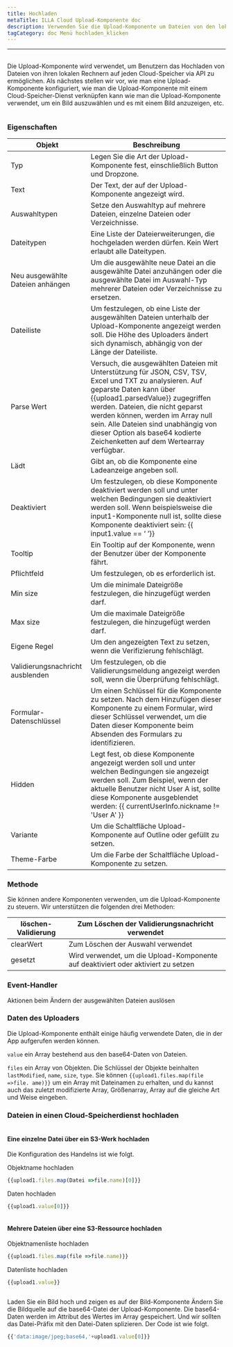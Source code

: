 ```yaml
---
title: Hochladen
metaTitle: ILLA Cloud Upload-Komponente doc
description: Verwenden Sie die Upload-Komponente um Dateien von den lokalen Rechnern auf jeden Cloud-Speicher hochzuladen
tagCategory: doc Menü hochladen_klicken
---
```


* * *

## <Heading hidden>Hochladen</Heading>

Die Upload-Komponente wird verwendet, um Benutzern das Hochladen von Dateien von ihren lokalen Rechnern auf jeden Cloud-Speicher via API zu ermöglichen. Als nächstes stellen wir vor, wie man eine Upload-Komponente konfiguriert, wie man die Upload-Komponente mit einem Cloud-Speicher-Dienst verknüpfen kann wie man die Upload-Komponente verwendet, um ein Bild auszuwählen und es mit einem Bild anzuzeigen, etc.

<img src='https://cdn.illacloud.com/official-website/img/docs/upload1.png' alt="" />

### Eigenschaften

| Objekt                           | Beschreibung                                                                                                                                                                                                                                                                                                                                                       |
| -------------------------------- | ------------------------------------------------------------------------------------------------------------------------------------------------------------------------------------------------------------------------------------------------------------------------------------------------------------------------------------------------------------------ |
| Typ                              | Legen Sie die Art der Upload-Komponente fest, einschließlich Button und Dropzone.                                                                                                                                                                                                                                                                                  |
| Text                             | Der Text, der auf der Upload-Komponente angezeigt wird.                                                                                                                                                                                                                                                                                                            |
| Auswahltypen                     | Setze den Auswahltyp auf mehrere Dateien, einzelne Dateien oder Verzeichnisse.                                                                                                                                                                                                                                                                                     |
| Dateitypen                       | Eine Liste der Dateierweiterungen, die hochgeladen werden dürfen. Kein Wert erlaubt alle Dateitypen.                                                                                                                                                                                                                                                               |
| Neu ausgewählte Dateien anhängen | Um die ausgewählte neue Datei an die ausgewählte Datei anzuhängen oder die ausgewählte Datei im Auswahl-Typ mehrerer Dateien oder Verzeichnisse zu ersetzen.                                                                                                                                                                                                       |
| Dateiliste                       | Um festzulegen, ob eine Liste der ausgewählten Dateien unterhalb der Upload-Komponente angezeigt werden soll. Die Höhe des Uploaders ändert sich dynamisch, abhängig von der Länge der Dateiliste.                                                                                                                                                                 |
| Parse Wert                       | Versuch, die ausgewählten Dateien mit Unterstützung für JSON, CSV, TSV, Excel und TXT zu analysieren. Auf geparste Daten kann über {{upload1.parsedValue}} zugegriffen werden. Dateien, die nicht geparst werden können, werden im Array null sein. Alle Dateien sind unabhängig von dieser Option als base64 kodierte Zeichenketten auf dem Wertearray verfügbar. |
| Lädt                             | Gibt an, ob die Komponente eine Ladeanzeige angeben soll.                                                                                                                                                                                                                                                                                                          |
| Deaktiviert                      | Um festzulegen, ob diese Komponente deaktiviert werden soll und unter welchen Bedingungen sie deaktiviert werden soll. Wenn beispielsweise die input1-Komponente null ist, sollte diese Komponente deaktiviert sein: {{ input1.value == ‘ ’}}                                                                                                                      |
| Tooltip                          | Ein Tooltip auf der Komponente, wenn der Benutzer über der Komponente fährt.                                                                                                                                                                                                                                                                                       |
| Pflichtfeld                      | Um festzulegen, ob es erforderlich ist.                                                                                                                                                                                                                                                                                                                            |
| Min size                         | Um die minimale Dateigröße festzulegen, die hinzugefügt werden darf.                                                                                                                                                                                                                                                                                               |
| Max size                         | Um die maximale Dateigröße festzulegen, die hinzugefügt werden darf.                                                                                                                                                                                                                                                                                               |
| Eigene Regel                     | Um den angezeigten Text zu setzen, wenn die Verifizierung fehlschlägt.                                                                                                                                                                                                                                                                                             |
| Validierungsnachricht ausblenden | Um festzulegen, ob die Validierungsmeldung angezeigt werden soll, wenn die Überprüfung fehlschlägt.                                                                                                                                                                                                                                                                |
| Formular-Datenschlüssel          | Um einen Schlüssel für die Komponente zu setzen. Nach dem Hinzufügen dieser Komponente zu einem Formular, wird dieser Schlüssel verwendet, um die Daten dieser Komponente beim Absenden des Formulars zu identifizieren.                                                                                                                                           |
| Hidden                           | Legt fest, ob diese Komponente angezeigt werden soll und unter welchen Bedingungen sie angezeigt werden soll. Zum Beispiel, wenn der aktuelle Benutzer nicht User A ist, sollte diese Komponente ausgeblendet werden: {{ currentUserInfo.nickname != 'User A' }}                                                                                                   |
| Variante                         | Um die Schaltfläche Upload-Komponente auf Outline oder gefüllt zu setzen.                                                                                                                                                                                                                                                                                          |
| Theme-Farbe                      | Um die Farbe der Schaltfläche Upload-Komponente zu setzen.                                                                                                                                                                                                                                                                                                         |

### Methode

Sie können andere Komponenten verwenden, um die Upload-Komponente zu steuern. Wir unterstützen die folgenden drei Methoden:

| löschen-Validierung | Zum Löschen der Validierungsnachricht verwendet                                   |
| ------------------- | --------------------------------------------------------------------------------- |
| clearWert           | Zum Löschen der Auswahl verwendet                                                 |
| gesetzt             | Wird verwendet, um die Upload-Komponente auf deaktiviert oder aktiviert zu setzen |

### Event-Handler

Aktionen beim Ändern der ausgewählten Dateien auslösen

### Daten des Uploaders

Die Upload-Komponente enthält einige häufig verwendete Daten, die in der App aufgerufen werden können.

`value` ein Array bestehend aus den base64-Daten von Dateien. 

`files` ein Array von Objekten. Die Schlüssel der Objekte beinhalten `lastModified`, `name`, `size`, `type`. Sie können `{{upload1.files.map(file =>file. ame)}}` um ein Array mit Dateinamen zu erhalten, und du kannst auch das zuletzt modifizierte Array, Größenarray, Array auf die gleiche Art und Weise eingeben. 

### Dateien in einen Cloud-Speicherdienst hochladen

<img src='https://cdn.illacloud.com/official-website/img/docs/upload2.gif' alt="" />

#### Eine einzelne Datei über ein S3-Werk hochladen

Die Konfiguration des Handelns ist wie folgt. 

Objektname hochladen

```jsx
{{upload1.files.map(Datei =>file.name)[0]}}
```

Daten hochladen

```jsx
{{upload1.value[0]}}
```

<img src='https://cdn.illacloud.com/official-website/img/docs/upload3.png' alt="" />

#### Mehrere Dateien über eine S3-Ressource hochladen

Objektnamenliste hochladen

```jsx
{{upload1.files.map(file =>file.name)}}
```

Datenliste hochladen

```jsx
{{upload1.value}}
```

<img src='https://cdn.illacloud.com/official-website/img/docs/upload4.png' alt="" />

Laden Sie ein Bild hoch und zeigen es auf der Bild-Komponente
Ändern Sie die Bildquelle auf die base64-Datei der Upload-Komponente. Die base64-Daten werden im Attribut des Wertes im Array gespeichert. Und wir sollten das Datei-Präfix mit den Datei-Daten splizieren. Der Code ist wie folgt. 

```jsx
{{'data:image/jpeg;base64,'+upload1.value[0]}}
```

<img src='https://cdn.illacloud.com/official-website/img/docs/upload5.gif' alt="" />
